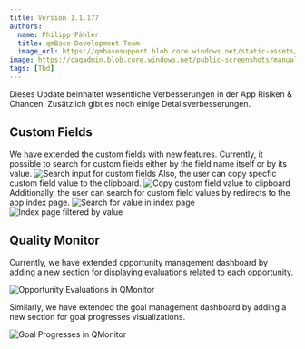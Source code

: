 ---
title: Version 1.1.177
authors:
  name: Philipp Pähler
  title: qmBase Development Team
  image_url: https://qmbasesupport.blob.core.windows.net/static-assets/img/persons/paehler_round.png
image: https://caqadmin.blob.core.windows.net/public-screenshots/manual-screenshots/Screenshot2022-06-29_connectionModal.png
tags: [Tbd]
---

Dieses Update beinhaltet wesentliche Verbesserungen in der App Risiken & Chancen.
Zusätzlich gibt es noch einige Detailsverbesserungen.

<!--truncate-->

## Custom Fields

We have extended the custom fields with new features. Currently, it possible to search for custom fields either by the field name itself or by its value.
![Search input for custom fields](https://caqadmin.blob.core.windows.net/public-screenshots/manual-screenshots/AB_883_Intern_1.png)
Also, the user can copy specfic custom field value to the clipboard.
![Copy custom field value to clipboard](https://caqadmin.blob.core.windows.net/public-screenshots/manual-screenshots/AB_883_Intern_2.png)
Additionally, the user can search for custom field values by redirects to the app index page.
![Search for value in index page](https://caqadmin.blob.core.windows.net/public-screenshots/manual-screenshots/AB_883_Intern_3.png)
![Index page filtered by value](https://caqadmin.blob.core.windows.net/public-screenshots/manual-screenshots/AB_883_Intern_4.png)

## Quality Monitor

Currently, we have extended opportunity management dashboard by adding a new section for displaying evaluations related to each opportunity.

![Opportunity Evaluations in QMonitor](https://caqadmin.blob.core.windows.net/public-screenshots/manual-screenshots/opportunityDashboard.png)

Similarly, we have extended the goal management dashboard by adding a new section for goal progresses visualizations.

![Goal Progresses in QMonitor](https://caqadmin.blob.core.windows.net/public-screenshots/manual-screenshots/goalDashboard.png)
